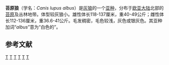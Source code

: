 {{Subspeciesbox
| image = Волк 3.jpg
| image_width = 250px
| genus = Canis
| species = lupus
| subspecies = albus
| species link =狼
| authority = Kerr，1792
| synonyms_ref = <ref name="MSW3 Wozencraft|id=14000738">{{MSW3 Wozencraft|id=14000738}}</ref>
| synonyms =
*''dybowskii'' (Domaniewski, 1926)
*''kamtschaticus'' (Dybowski, 1922)
*''turuchanensis'' (Ognev, 1923)| range_map = 
}}
'''苔原狼'''（学名：''Canis lupus albus''）是[[灰狼|灰狼]]的一个[[亚种|亚种]]，分布于[[欧亚大陆|欧亚大陆]]北部的[[苔原|苔原]]及丛林地带。体型较灰狼小。雄性体长118-137厘米，重40-49公斤；雌性体长112-136厘米，重36.6-41公斤。毛发稠密，毛色较浅，灰色或银灰色。其亚种加词“''albus''”意为“白色的”。

==参考文献==
{{reflist}}
{{Taxonbar|from=Q932176}}

[[Category:狼|T]]
[[Category:欧洲哺乳动物|T]]
[[Category:亚洲哺乳动物|T]]
[[Category:北極哺乳動物|T]]
[[Category:俄罗斯哺乳動物|T]]
[[Category:_1792年描述的动物|T]]
{{animal-stub}}